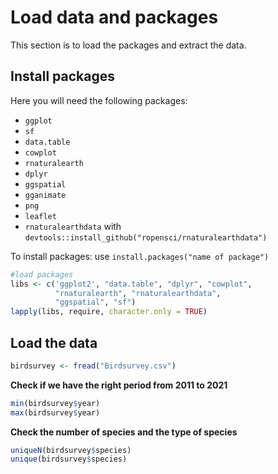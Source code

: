 # Load data and packages 

This section is to load the packages and extract the data. 


## Install packages

Here you will need the following packages: 

- ```ggplot```
- ```sf```
- ```data.table```
- ```cowplot```
- ```rnaturalearth```
- ```dplyr```
- ```ggspatial```
- ```gganimate```
- ```png```
- ```leaflet```
- ```rnaturalearthdata``` with ```devtools::install_github("ropensci/rnaturalearthdata")```

To install packages: 
use ```install.packages("name of package")``` 



```r
#load packages
libs <- c('ggplot2', "data.table", "dplyr", "cowplot", 
          "rnaturalearth", "rnaturalearthdata",
          "ggspatial", "sf")
lapply(libs, require, character.only = TRUE)

```

## Load the data

```r
birdsurvey <- fread("Birdsurvey.csv")

```

**Check if we have the right period from 2011 to 2021**

```r
min(birdsurvey$year)
max(birdsurvey$year)

```

**Check the number of species and the type of species**

```r
uniqueN(birdsurvey$species)
unique(birdsurvey$species)

```